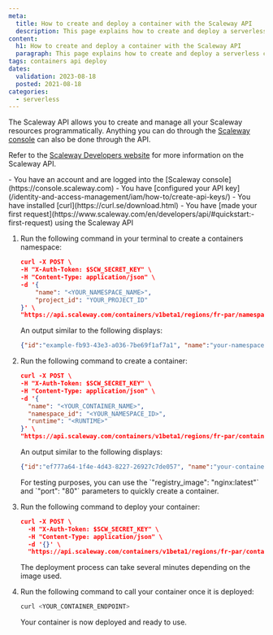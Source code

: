 ```yaml
---
meta:
  title: How to create and deploy a container with the Scaleway API
  description: This page explains how to create and deploy a serverless container with the Scaleway API
content:
  h1: How to create and deploy a container with the Scaleway API
  paragraph: This page explains how to create and deploy a serverless container with the Scaleway API
tags: containers api deploy
dates:
  validation: 2023-08-18
  posted: 2021-08-18
categories:
  - serverless
---
```


The Scaleway API allows you to create and manage all your Scaleway resources programmatically. Anything you can do through the [Scaleway console](https://www.console.scaleway.com)
can also be done through the API. 

Refer to the [Scaleway Developers website](https://www.scaleway.com/en/developers/api/) for more information on the Scaleway API.

<Macro id="iam-requirements" />

<Message type="requirement">
  - You have an account and are logged into the [Scaleway console](https://console.scaleway.com)
  - You have [configured your API key](/identity-and-access-management/iam/how-to/create-api-keys/)
  - You have installed [curl](https://curl.se/download.html)
  - You have [made your first request](https://www.scaleway.com/en/developers/api/#quickstart:-first-request) using the Scaleway API
</Message>

1. Run the following command in your terminal to create a containers namespace:

    ```json
    curl -X POST \
    -H "X-Auth-Token: $SCW_SECRET_KEY" \
    -H "Content-Type: application/json" \
    -d '{
        "name": "<YOUR_NAMESPACE_NAME>",
        "project_id": "YOUR_PROJECT_ID"
    }' \
    "https://api.scaleway.com/containers/v1beta1/regions/fr-par/namespaces"
    ```

    An output similar to the following displays:

    ```json
    {"id":"example-fb93-43e3-a036-7be69f1af7a1", "name":"your-namespace-name", "environment_variables":{}, "organization_id":"example-776f-4f65-a41e-6c5fc58b4076", "project_id":"example-c162-43f7-bb3e-1182e6f12342", "status":"pending", "registry_namespace_id":"", "error_message":null, "registry_endpoint":"", "description":"", "secret_environment_variables":[], "region":"fr-par"}%  
    ```

2. Run the following command to create a container:

    ```json
    curl -X POST \
    -H "X-Auth-Token: $SCW_SECRET_KEY" \
    -H "Content-Type: application/json" \
    -d '{
      "name": "<YOUR_CONTAINER_NAME>",
      "namespace_id": "<YOUR_NAMESPACE_ID>",
      "runtime": "<RUNTIME>"
    }' \
    "https://api.scaleway.com/containers/v1beta1/regions/fr-par/containers"
    ```

    An output similar to the following displays:

    ```json
    {"id":"ef777a64-1f4e-4d43-8227-26927c7de057", "name":"your-container-name", "namespace_id":"example-fb93-43e3-a036-7be69f1af7a1", "status":"created", "environment_variables":{}, "min_scale":0, "max_scale":5, "runtime":"python310", "memory_limit":256, "cpu_limit":140, "timeout":"300s", "handler":"handler.handle", "error_message":null, "privacy":"public", "description":"", "domain_name":"namespaceg04rnwx-container-example.containers.cnt.fr-par.scw.cloud", "secret_environment_variables":[], "http_option":"enabled", "runtime_message":"", "build_message":null, "region":"fr-par"}% 
    ```

    <Message type="note">
      For testing purposes, you can use the `"registry_image": "nginx:latest"` and `"port": "80"` parameters to quickly create a container.
    </Message>

3. Run the following command to deploy your container:

    ```json
    curl -X POST \
      -H "X-Auth-Token: $SCW_SECRET_KEY" \
      -H "Content-Type: application/json" \
      -d '{}' \
      "https://api.scaleway.com/containers/v1beta1/regions/fr-par/containers/<YOUR_CONTAINER_ID>/deploy"
    ```
    The deployment process can take several minutes depending on the image used.
4. Run the following command to call your container once it is deployed:

    ```bash
    curl <YOUR_CONTAINER_ENDPOINT>
    ```

    Your container is now deployed and ready to use.